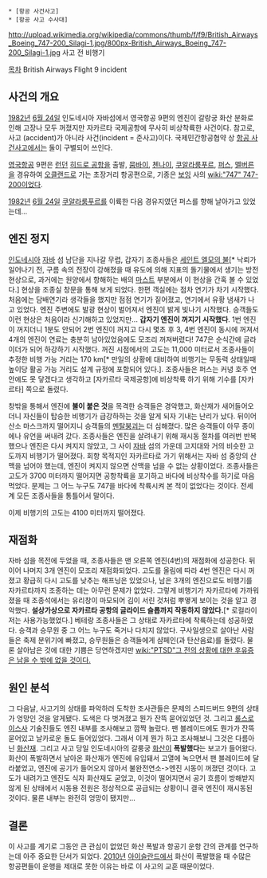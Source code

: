  * [항공 사건사고]
 * [항공 사고 수사대]

http://upload.wikimedia.org/wikipedia/commons/thumb/f/f9/British_Airways_Boeing_747-200_Silagi-1.jpg/800px-British_Airways_Boeing_747-200_Silagi-1.jpg
사고 전 비행기

[[목차]]
British Airways Flight 9 incident
== 사건의 개요 ==
[[1982년]] [[6월 24일]] 인도네시아 자바섬에서 영국항공 9편의 엔진이 갈랑궁 화산 분화로 인해 고장나 모두 꺼졌지만 자카르타 국제공항에 무사히 비상착륙한 사건이다. 참고로, 사고 (accident)가 아니라 사건(incident = 준사고)이다. 국제민간항공협약 상 [[항공 사건사고]]에서는 둘이 구별되어 쓰인다.

[[영국항공]] 9편은 [[런던]] [[히드로 공항]]을 출발, [[뭄바이]], [[첸나이]], [[쿠알라룸푸르]], [[퍼스]], [[멜버른]]을 경유하여 [[오클랜드]]로 가는 초장거리 항공편으로, 기종은 [[보잉]] 사의 [[wiki:"747" 747-200]]이었다.

[[1982년]] [[6월 24일]] [[쿠알라룸푸르]]를 이륙한 다음 경유지였던 퍼스를 향해 날아가고 있었는데...

== 엔진 정지 ==
[[인도네시아]] [[자바]] 섬 남단을 지나갈 무렵, 갑자기 조종사들은 [[세인트 엘모의 불]][* 낙뢰가 일어나기 전, 구름 속의 전장이 강해졌을 때 유도에 의해 지표의 돌기물에서 생기는 방전 현상으로, 과거에는 원양에서 항해하는 배의 [[마스트]] 부분에서 이 현상을 간혹 볼 수 있었다.] 현상을 조종실 창문을 통해 보게 되었다. 한편 객실에는 점차 연기가 차기 시작했다. 처음에는 담배연기라 생각들을 했지만 점점 연기가 짙어졌고, 연기에서 유황 냄새가 나고 있었다. 엔진 주변에도 발광 현상이 벌어져서 엔진이 밝게 빛나기 시작했다. 승객들도 이런 현상은 처음이라 신기해하고 있었지만... '''갑자기 엔진이 꺼지기 시작했다'''. 1번 엔진이 꺼지더니 1분도 안되어 2번 엔진이 꺼지고 다시 몇초 후 3, 4번 엔진이 동시에 꺼져서 4개의 엔진이 연료는 충분히 남아있었음에도 모조리 꺼져버렸다! 747은 순식간에 글라이더가 되어 하강하기 시작했다. 꺼진 시점에서의 고도는 11,000 미터로서 조종사들이 추정한 비행 가능 거리는 170 km[* 만일의 상황에 대비하여 비행기는 무동력 상태일때 높이당 활공 가능 거리도 설계 규정에 포함되어 있다.]. 조종사들은 퍼스는 커녕 호주 연안에도 못 닿겠다고 생각하고 [자카르타 국제공항]에 비상착륙 하기 위해 기수를 [자카르타] 쪽으로 돌렸다. 

창밖을 통해서 엔진에 '''불이 붙은 것'''을 목격한 승객들은 경악했고, 화산재가 새어들어오더니 자신들이 탑승한 비행기가 급강하하는 것을 알게 되자 기내는 난리가 났다. 뒤이어 산소 마스크까지 떨어지니 승객들의 [[멘탈붕괴]]는 더 심해졌다. 많은 승객들이 아무 종이에나 유언을 써내려 갔다. 조종사들은 엔진을 살려내기 위해 재시동 절차를 여러번 반복했으나 엔진은 다시 켜지지 않았고, 그 사이 [[자바]] 섬의 가운데 고지대와 거의 비슷한 고도까지 비행기가 떨어졌다. 회항 목적지인 자카르타로 가기 위해서는 자바 섬 중앙의 산맥을 넘어야 했는데, 엔진이 켜지지 않으면 산맥을 넘을 수 없는 상황이었다. 조종사들은 고도가 3700 미터까지 떨어지면 공항착륙을 포기하고 바다에 비상착수를 하기로 마음먹었다. 문제는 그 어느 누구도 747을 바다에 착륙시켜 본 적이 없었다는 것이다. 전세계 모든 조종사들을 통틀어서 말이다.

이제 비행기의 고도는 4100 미터까지 떨어졌다.

== 재점화 ==
자바 섬을 목전에 두었을 때, 조종사들은 맨 오른쪽 엔진(4번)의 재점화에 성공한다. 뒤이어 나머지 3개 엔진이 모조리 재점화되었다. 고도를 올림에 따라 4번 엔진은 다시 꺼졌고 황급히 다시 고도를 낮추는 해프닝은 있었으나, 남은 3개의 엔진으로도 비행기를 자카르타까지 조종하는 데는 아무런 문제가 없었다. 그렇게 비행기가 자카르타에 가까워졌을 때 조종석에서는 유리창이 마모되어 김이 서린 것처럼 뿌옇게 보이는 것을 알고 경악했다. '''설상가상으로 자카르타 공항의 글라이드 슬롭까지 작동하지 않았다.'''[* 로컬라이저는 사용가능했었다.] 베테랑 조종사들은 그 상태로 자카르타에 착륙하는데 성공하였다. 승객과 승무원 중 그 어느 누구도 죽거나 다치지 않았다. 구사일생으로 살아난 사람들은 축제 분위기에 빠졌고, 승무원들은 승객들에게 샴페인(과 탄산음료)를 돌렸다. 물론 살아남은 것에 대한 기쁨은 당연하겠지만 [[wiki:"PTSD"그 전의 상황에 대한 후유증은 남을 수 밖에 없을 것이다.]]
== 원인 분석 ==
그 다음날, 사고기의 상태를 파악하러 도착한 조사관들은 문제의 스피드버드 9편의 상태가 엉망인 것을 알게됐다. 도색은 다 벗겨졌고 뭔가 잔뜩 묻어있었던 것. 그리고 [[롤스로이스]]사 기술진들도 엔진 내부를 조사해보고 깜짝 놀랐다. 팬 블레이드에도 뭔가가 잔뜩 묻어있고 날카로운 돌도 들어있었다. 그래서 이게 뭔가 하고 조사해보니 그것은 다름아닌 [[화산재]]. 그리고 사고 당일 인도네시아의 갈룽궁 [[화산]]이 '''폭발했다'''는 보고가 들어왔다. 화산이 폭발하면서 날아온 화산재가 엔진에 유입돼서 고열에 녹으면서 팬 블레이드에 달라붙었고, 엔진에 공기가 들어오지 않아서 불완전연소->엔진 시동이 꺼졌던 것이다. 고도가 내려가고 엔진도 식자 화산재도 굳었고, 이것이 떨어지면서 공기 흐름이 방해받지 않게 된 상태에서 시동용 전원은 정상적으로 공급되는 상황이니 결국 엔진이 재시동된 것이다. 물론 내부는 완전히 엉망이 됐지만...

== 결론 ==
이 사고를 계기로 그동안 큰 관심이 없었던 화산 폭발과 항공기 운항 간의 관계를 연구하는데 아주 중요한 단서가 되었다. [[2010년]] [[아이슬란드]]에서 화산이 폭발했을 때 수많은 항공편들이 운행을 제대로 못한 이유는 바로 이 사고의 교훈 때문이었다. 
